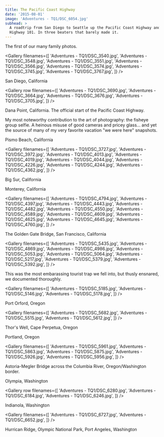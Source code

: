 ```yaml
---
title: The Pacific Coast Highway
date: '2015-08-01'
image: 'Adventures - TQ1/DSC_6054.jpg'
subhead: >
  A roadtrip from San Diego to Seattle up the Pacific Coast Highway and U.S.
  Highway 101. In three beaters that barely made it.
---
```


<Photo filename="Adventures - TQ1/DSC_3515.jpg">The first of our many family photos.</Photo>

<Gallery filenames={[
  'Adventures - TQ1/DSC_3540.jpg',
  'Adventures - TQ1/DSC_3548.jpg',
  'Adventures - TQ1/DSC_3551.jpg',
  'Adventures - TQ1/DSC_3566.jpg',
  'Adventures - TQ1/DSC_3574.jpg',
  'Adventures - TQ1/DSC_3745.jpg',
  'Adventures - TQ1/DSC_3767.jpg',
]} />

<Photo filename="Adventures - TQ1/DSC_3662.jpg">San Diego, California</Photo>

<Gallery row filenames={[
  'Adventures - TQ1/DSC_3690.jpg',
  'Adventures - TQ1/DSC_3664.jpg',
  'Adventures - TQ1/DSC_3676.jpg',
  'Adventures - TQ1/DSC_3705.jpg',
]} />

<Photo filename="Adventures - TQ1/DSC_3718.jpg">Dana Point, California. The official start of the Pacific Coast Highway.</Photo>

<Story filename="Adventures - TQ1/DSC_3739.jpg" copy="right">
  My most noteworthy contribution to the art of photography: the fisheye group
  selfie. A heinous misuse of good cameras and pricey glass... and yet the
  source of many of my very favorite vacation "we were here" snapshots.
</Story>

<Photo filename="Adventures - TQ1/DSC_3990.jpg">Pismo Beach, California</Photo>

<Gallery filenames={[
  'Adventures - TQ1/DSC_3727.jpg',
  'Adventures - TQ1/DSC_3972.jpg',
  'Adventures - TQ1/DSC_4013.jpg',
  'Adventures - TQ1/DSC_4019.jpg',
  'Adventures - TQ1/DSC_4044.jpg',
  'Adventures - TQ1/DSC_4226.jpg',
  'Adventures - TQ1/DSC_4244.jpg',
  'Adventures - TQ1/DSC_4362.jpg',
]} />

<Photo filename="Adventures - TQ1/DSC_4335.jpg">Big Sur, California</Photo>

<Photo filename="Adventures - TQ1/DSC_4778.jpg">Monterey, California</Photo>

<Gallery filenames={[
  'Adventures - TQ1/DSC_4794.jpg',
  'Adventures - TQ1/DSC_4397.jpg',
  'Adventures - TQ1/DSC_4443.jpg',
  'Adventures - TQ1/DSC_4482.jpg',
  'Adventures - TQ1/DSC_4550.jpg',
  'Adventures - TQ1/DSC_4589.jpg',
  'Adventures - TQ1/DSC_4609.jpg',
  'Adventures - TQ1/DSC_4625.jpg',
  'Adventures - TQ1/DSC_4645.jpg',
  'Adventures - TQ1/DSC_4760.jpg',
]} />

<Photo filename="Adventures - TQ1/DSC_4859.jpg">The Golden Gate Bridge, San Francisco, California</Photo>

<Gallery filenames={[
  'Adventures - TQ1/DSC_5435.jpg',
  'Adventures - TQ1/DSC_4869.jpg',
  'Adventures - TQ1/DSC_4986.jpg',
  'Adventures - TQ1/DSC_5053.jpg',
  'Adventures - TQ1/DSC_5064.jpg',
  'Adventures - TQ1/DSC_5217.jpg',
  'Adventures - TQ1/DSC_5379.jpg',
  'Adventures - TQ1/DSC_5392.jpg',
]} />

<Text>
  This was the most embarassing tourist trap we fell into, but thusly ensnared,
  we documented thoroughly.
</Text>

<Gallery filenames={[
  'Adventures - TQ1/DSC_5185.jpg',
  'Adventures - TQ1/DSC_5146.jpg',
  'Adventures - TQ1/DSC_5178.jpg',
]} />

<Photo filename="Adventures - TQ1/DSC_5474.jpg">Port Orford, Oregon</Photo>

<Gallery filenames={[
  'Adventures - TQ1/DSC_5682.jpg',
  'Adventures - TQ1/DSC_5515.jpg',
  'Adventures - TQ1/DSC_5612.jpg',
]} />

<Photo filename="Adventures - TQ1/DSC_5755.jpg">Thor's Well, Cape Perpetua, Oregon</Photo>

<Photo filename="Adventures - TQ1/DSC_5903.jpg">Portland, Oregon</Photo>

<Gallery filenames={[
  'Adventures - TQ1/DSC_5961.jpg',
  'Adventures - TQ1/DSC_5863.jpg',
  'Adventures - TQ1/DSC_5875.jpg',
  'Adventures - TQ1/DSC_5926.jpg',
  'Adventures - TQ1/DSC_5956.jpg',
]} />

<Photo filename="Adventures - TQ1/DSC_6054.jpg">Astoria-Megler Bridge across the Columbia River, Oregon/Washington border.</Photo>

<Photo filename="Adventures - TQ1/DSC_6143.jpg">Olympia, Washington</Photo>

<Gallery row filenames={[
  'Adventures - TQ1/DSC_6280.jpg',
  'Adventures - TQ1/DSC_6184.jpg',
  'Adventures - TQ1/DSC_6246.jpg',
]} />

<Photo filename="Adventures - TQ1/DSC_6514.jpg">Indianola, Washington</Photo>

<Gallery filenames={[
  'Adventures - TQ1/DSC_6727.jpg',
  'Adventures - TQ1/DSC_6652.jpg',
]} />

<Photo filename="Adventures - TQ1/DSC_6578.jpg">Hurrican Ridge, Olympic National Park, Port Angeles, Washington</Photo>

